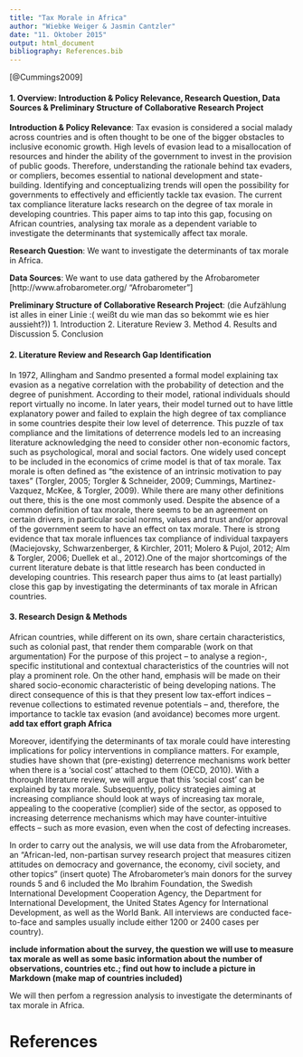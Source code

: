 ```yaml
---
title: "Tax Morale in Africa"
author: "Wiebke Weiger & Jasmin Cantzler"
date: "11. Oktober 2015"
output: html_document
bibliography: References.bib
---
```

[@Cummings2009]

#### 1. Overview: Introduction & Policy Relevance, Research Question, Data Sources & Preliminary Structure of Collaborative Research Project

**Introduction & Policy Relevance**: Tax evasion is considered a social malady across countries and is often thought to be one of the bigger obstacles to inclusive economic growth. High levels of evasion lead to a misallocation of resources and hinder the ability of the government to invest in the provision of public goods. Therefore, understanding the rationale behind tax evaders, or compliers, becomes essential to national development and state-building. Identifying and conceptualizing trends will open the possibility for governments to effectively and efficiently tackle tax evasion. The current tax compliance literature lacks research on the degree of tax morale in developing countries. This paper aims to tap into this gap, focusing on African countries, analysing tax morale as a dependent variable to investigate the determinants that systemically affect tax morale.

**Research Question**: We want to investigate the determinants of tax morale in Africa. 

**Data Sources**: We want to use data gathered by the Afrobarometer [http://www.afrobarometer.org/ "Afrobarometer"] 

**Preliminary Structure of Collaborative Research Project**:
(die Aufzählung ist alles in einer Linie :( weißt du wie man das so bekommt wie es hier aussieht?))
1. Introduction
2. Literature Review
3. Method
4. Results and Discussion
5. Conclusion

#### 2. Literature Review and Research Gap Identification
In 1972, Allingham and Sandmo presented a formal model explaining tax evasion as a negative correlation with the probability of detection and the degree of punishment. According to their model, rational individuals should report virtually no income. In later years, their model turned out to have little explanatory power and failed to explain the high degree of tax compliance in some countries despite their low level of deterrence. This puzzle of tax compliance and the limitations of deterrence models led to an increasing literature acknowledging the need to consider other non-economic factors, such as psychological, moral and social factors. One widely used concept to be included in the economics of crime model is that of tax morale. Tax morale is often defined as “the existence of an intrinsic motivation to pay taxes” (Torgler, 2005; Torgler & Schneider, 2009; Cummings, Martinez-Vazquez, McKee, & Torgler, 2009). While there are many other definitions out there, this is the one most commonly used. Despite the absence of a common definition of tax morale, there seems to be an agreement on certain drivers, in particular social norms, values and trust and/or approval of the government seem to have an effect on tax morale. There is strong evidence that tax morale influences tax compliance of individual taxpayers (Maciejovsky, Schwarzenberger, & Kirchler, 2011; Molero & Pujol, 2012; Alm & Torgler, 2006; Duellek et al., 2012).One of the major shortcomings of the current literature debate is that little research has been conducted in developing countries. This research paper thus aims to (at least partially) close this gap by investigating the determinants of tax morale in African countries. 

#### 3. Research Design & Methods
African countries, while different on its own, share certain characteristics, such as colonial past, that render them comparable (work on that argumentation) For the purpose of this project – to analyse a region-, specific institutional and contextual characteristics of the countries will not play a prominent role. On the other hand, emphasis will be made on their shared socio-economic characteristic of being developing nations. The direct consequence of this is that they present low tax-effort indices – revenue collections to estimated revenue potentials – and, therefore, the importance to tackle tax evasion (and avoidance) becomes more urgent. **add tax effort graph Africa**

Moreover, identifying the determinants of tax morale could have interesting implications for policy interventions in compliance matters. For example, studies have shown that (pre-existing) deterrence mechanisms work better when there is a ‘social cost’ attached to them (OECD, 2010). With a thorough literature review, we will argue that this ‘social cost’ can be explained by tax morale. Subsequently, policy strategies aiming at increasing compliance should look at ways of increasing tax morale, appealing to the cooperative (complier) side of the sector, as opposed to increasing deterrence mechanisms which may have counter-intuitive effects – such as more evasion, even when the cost of defecting increases.

In order to carry out the analysis, we will use data from the Afrobarometer, an "African-led, non-partisan survey research project that measures citizen attitudes on democracy and governance, the economy, civil society, and other topics" (insert quote) The Afrobarometer's main donors for the survey rounds 5 and 6 included the Mo Ibrahim Foundation, the Swedish International Development Cooperation Agency, the Department for International Development, the United States Agency for International Development, as well as the World Bank. All interviews are conducted face-to-face and samples usually include either 1200 or 2400 cases per country).


**include information about the survey, the question we will use to measure tax morale as well as some basic information about the number of observations, countries etc.; find out how to include a picture in Markdown (make map of countries included)**

We will then perfom a regression analysis to investigate the determinants of tax morale in Africa.

# References
